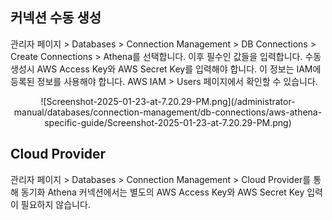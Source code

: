 ## 커넥션 수동 생성

관리자 페이지 &gt; Databases &gt; Connection Management &gt; DB Connections &gt; Create Connections &gt; Athena를 선택합니다. 이후 필수인 값들을 입력합니다. 수동 생성시 AWS Access Key와 AWS Secret Key를 입력해야 합니다. 이 정보는 IAM에 등록된 정보를 사용해야 합니다. AWS IAM &gt; Users 페이지에서 확인할 수 있습니다.
<p align="center">
![Screenshot-2025-01-23-at-7.20.29-PM.png](/administrator-manual/databases/connection-management/db-connections/aws-athena-specific-guide/Screenshot-2025-01-23-at-7.20.29-PM.png)
</p>

## Cloud Provider

관리자 페이지 &gt; Databases &gt; Connection Management &gt; Cloud Provider를 통해 동기화 Athena 커넥션에서는 별도의 AWS Access Key와 AWS Secret Key 입력이 필요하지 않습니다.
